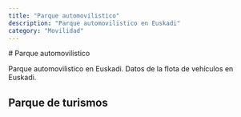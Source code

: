 ```yaml
---
title: "Parque automovilistico"
description: "Parque automovilistico en Euskadi"
category: "Movilidad"
---
```



<DataPageLayout title={frontmatter.title} category={frontmatter.category} description={frontmatter.description}>
  # Parque automovilistico

Parque automovilistico en Euskadi. Datos de la flota de vehículos en Euskadi.

<VehicleFleet originUrl="https://opendata.euskadi.eus/catalogo/-/indicadores-municipales-de-sostenibilidad-medioambiente-y-movilidad/" />

## Parque de turismos

<CarFleet originUrl="https://opendata.euskadi.eus/catalogo/-/indicadores-municipales-de-sostenibilidad-medioambiente-y-movilidad/" />

</DataPageLayout>
